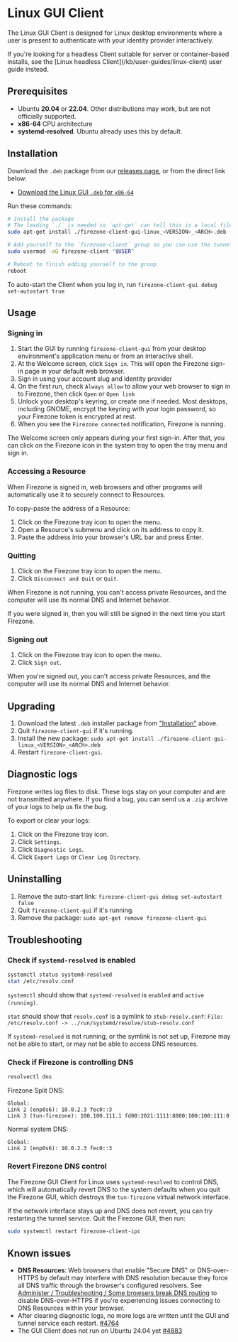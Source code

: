 
# Linux GUI Client

The Linux GUI Client is designed for Linux desktop environments where a user is
present to authenticate with your identity provider interactively.

<Alert color="info">
  If you're looking for a headless Client suitable for server or container-based
  installs, see the [Linux headless Client](/kb/user-guides/linux-client) user
  guide instead.
</Alert>

## Prerequisites

- Ubuntu **20.04** or **22.04**. Other distributions may work, but are not
  officially supported.
- **x86-64** CPU architecture
- **systemd-resolved**. Ubuntu already uses this by default.

## Installation

Download the `.deb` package from our
[releases page](https://github.com/firezone/firezone/releases), or from the
direct link below:

- [Download the Linux GUI `.deb` for `x86-64`](/dl/firezone-client-gui-linux/latest/x86_64)

Run these commands:

```bash
# Install the package
# The leading `./` is needed so `apt-get` can tell this is a local file
sudo apt-get install ./firezone-client-gui-linux_<VERSION>_<ARCH>.deb

# Add yourself to the `firezone-client` group so you can use the tunnel service
sudo usermod -aG firezone-client "$USER"

# Reboot to finish adding yourself to the group
reboot
```

To auto-start the Client when you log in, run `firezone-client-gui debug set-autostart true`

## Usage

### Signing in

1. Start the GUI by running `firezone-client-gui` from your desktop
   environment's application menu or from an interactive shell.
1. At the Welcome screen, click `Sign in`. This will open the Firezone sign-in
   page in your default web browser.
1. Sign in using your account slug and identity provider
1. On the first run, check `Always allow` to allow your web browser to sign in
   to Firezone, then click `Open` or `Open link`
1. Unlock your desktop's keyring, or create one if needed. Most desktops,
   including GNOME, encrypt the keyring with your login password, so your
   Firezone token is encrypted at rest.
1. When you see the `Firezone connected` notification, Firezone is running.

The Welcome screen only appears during your first sign-in. After that, you can
click on the Firezone icon in the system tray to open the tray menu and sign in.

### Accessing a Resource

When Firezone is signed in, web browsers and other programs will automatically
use it to securely connect to Resources.

To copy-paste the address of a Resource:

1. Click on the Firezone tray icon to open the menu.
1. Open a Resource's submenu and click on its address to copy it.
1. Paste the address into your browser's URL bar and press Enter.

### Quitting

1. Click on the Firezone tray icon to open the menu.
1. Click `Disconnect and Quit` or `Quit`.

When Firezone is not running, you can't access private Resources, and the
computer will use its normal DNS and Internet behavior.

If you were signed in, then you will still be signed in the next time you start
Firezone.

### Signing out

1. Click on the Firezone tray icon to open the menu.
1. Click `Sign out`.

When you're signed out, you can't access private Resources, and the computer
will use its normal DNS and Internet behavior.

## Upgrading

1. Download the latest `.deb` installer package from
   ["Installation"](#installation) above.
1. Quit `firezone-client-gui` if it's running.
1. Install the new package:
   `sudo apt-get install ./firezone-client-gui-linux_<VERSION>_<ARCH>.deb`
1. Restart `firezone-client-gui`.

## Diagnostic logs

Firezone writes log files to disk. These logs stay on your computer and are not
transmitted anywhere. If you find a bug, you can send us a `.zip` archive of
your logs to help us fix the bug.

To export or clear your logs:

1. Click on the Firezone tray icon.
1. Click `Settings`.
1. Click `Diagnostic Logs`.
1. Click `Export Logs` or `Clear Log Directory`.

## Uninstalling

1. Remove the auto-start link:
   `firezone-client-gui debug set-autostart false`
1. Quit `firezone-client-gui` if it's running.
1. Remove the package: `sudo apt-get remove firezone-client-gui`

## Troubleshooting

### Check if `systemd-resolved` is enabled

```bash
systemctl status systemd-resolved
stat /etc/resolv.conf
```

`systemctl` should show that `systemd-resolved` is `enabled` and
`active (running)`.

`stat` should show that `resolv.conf` is a symlink to `stub-resolv.conf`:
`File: /etc/resolv.conf -> ../run/systemd/resolve/stub-resolv.conf`

If `systemd-resolved` is not running, or the symlink is not set up, Firezone may
not be able to start, or may not be able to access DNS resources.

### Check if Firezone is controlling DNS

```bash
resolvectl dns
```

Firezone Split DNS:

```text
Global:
Link 2 (enp0s6): 10.0.2.3 fec0::3
Link 3 (tun-firezone): 100.100.111.1 fd00:2021:1111:8000:100:100:111:0
```

Normal system DNS:

```text
Global:
Link 2 (enp0s6): 10.0.2.3 fec0::3
```

### Revert Firezone DNS control

The Firezone GUI Client for Linux uses `systemd-resolved` to control DNS, which
will automatically revert DNS to the system defaults when you quit the Firezone
GUI, which destroys the `tun-firezone` virtual network interface.

If the network interface stays up and DNS does not revert, you can try
restarting the tunnel service. Quit the Firezone GUI, then run:

```bash
sudo systemctl restart firezone-client-ipc
```

## Known issues

- **DNS Resources**: Web browsers that enable "Secure DNS" or DNS-over-HTTPS by
  default may interfere with DNS resolution because they force all DNS traffic
  through the browser's configured resolvers. See
  [Administer / Troubleshooting / Some browsers break DNS routing](/kb/administer/troubleshooting#some-browsers-break-dns-routing)
  to disable DNS-over-HTTPS if you're experiencing issues connecting to DNS
  Resources within your browser.
- After clearing diagnostic logs, no more logs are written until the GUI and
  tunnel service each restart.
  [#4764](https://github.com/firezone/firezone/issues/4764)
- The GUI Client does not run on Ubuntu 24.04 yet
  [#4883](https://github.com/firezone/firezone/issues/4883)

<SupportOptions />
